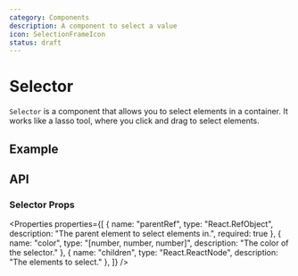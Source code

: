 ```yaml
---
category: Components
description: A component to select a value
icon: SelectionFrameIcon
status: draft
---
```


# Selector

`Selector` is a component that allows you to select elements in a container.
It works like a lasso tool, where you click and drag to select elements.

## Example

<Example name="Selector" />

## API

### Selector Props

<Properties properties={[
  { name: "parentRef", type: "React.RefObject<HTMLElement>", description: "The parent element to select elements in.", required: true },
  { name: "color", type: "[number, number, number]", description: "The color of the selector." },
  { name: "children", type: "React.ReactNode", description: "The elements to select." },
]} />